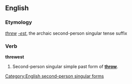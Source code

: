 ==English==
===Etymology===
''[[threw]]'' ''[[-est]]'', the archaic second-person singular tense suffix

===Verb===
'''threwest'''

# {{context|archaic}} Second-person singular simple past form of '''[[throw]]'''.

[[Category:English second-person singular forms]]